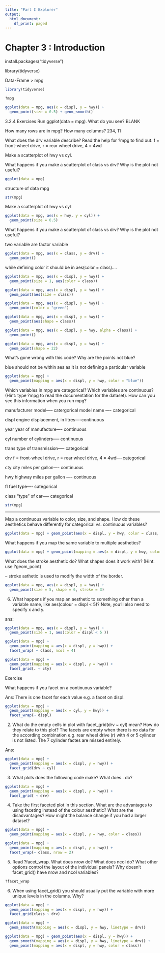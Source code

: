 ```yaml
---
title: "Part I Explorer"
output:
  html_document:
    df_print: paged
---
```

# Chapter 3 : Introduction

install.packages("tidyverse")

library(tidyverse)

Data-Frame > mpg

```r
library(tidyverse)

```

```r
?mpg

```

```r
ggplot(data = mpg, aes(x = displ, y = hwy)) +
  geom_point(size = 0.5) + geom_smooth()


```

3.2.4 Exercises
Run ggplot(data = mpg). What do you see? BLANK

How many rows are in mpg? How many columns? 234, 11

What does the drv variable describe? Read the help for ?mpg to find out. f = front-wheel drive, r = rear wheel drive, 4 = 4wd

Make a scatterplot of hwy vs cyl.

What happens if you make a scatterplot of class vs drv? Why is the plot not useful?

```r
ggplot(data = mpg)
```

structure of data mpg
```r
str(mpg)
```


Make a scatterplot of hwy vs cyl
```r
ggplot(data = mpg, aes(x = hwy, y = cyl)) +
  geom_point(size = 0.5) 
```

What happens if you make a scatterplot of class vs drv? Why is the plot not useful?

two variable are factor variable

```r
ggplot(data = mpg, aes(x = class, y = drv)) +
  geom_point() 
```
while defining color it should be in aes(color = class).... 
```r
ggplot(data = mpg, aes(x = displ, y = hwy)) +
  geom_point(size = 1, aes(color = class))
```


```r
ggplot(data = mpg, aes(x = displ, y = hwy)) +
  geom_point(aes(size = class))
```

```r
ggplot(data = mpg, aes(x = displ, y = hwy)) +
  geom_point(color = "green")
```


```r
ggplot(data = mpg, aes(x = displ, y = hwy)) +
  geom_point(aes(shape = class))
```

```r
ggplot(data = mpg, aes(x = displ, y = hwy, alpha = class)) +
  geom_point()
```

```r
ggplot(data = mpg, aes(x = displ, y = hwy)) +
  geom_point(shape = 22)
```


What’s gone wrong with this code? Why are the points not blue?

blue  should not be within aes as it is not defining a particular variable 
```r
ggplot(data = mpg) + 
  geom_point(mapping = aes(x = displ, y = hwy, color = "blue"))
```

Which variables in mpg are categorical? Which variables are continuous? (Hint: type ?mpg to read the documentation for the dataset). How can you see this information when you run mpg?


manufacturer
model----- catergorical
model name  ---- categorical

displ
engine displacement, in litres----continuous

year
year of manufacture---- continuous

cyl
number of cylinders----- continuous

trans
type of transmission----- categorical

drv
f = front-wheel drive, r = rear wheel drive, 4 = 4wd----categorical

cty
city miles per gallon---- continuous

hwy
highway miles per gallon ---- continuous

fl
fuel type---- categorical

class
"type" of car----- categorical
```r
str(mpg)
```


-------------------------------------------------------------------------
Map a continuous variable to color, size, and shape. How do these aesthetics behave differently for categorical vs. continuous variables?

```r
ggplot(data = mpg) + geom_point(aes(x = displ, y = hwy, color = class, size = class, shape = class))
```






What happens if you map the same variable to multiple aesthetics?

```r
ggplot(data = mpg) + geom_point(mapping = aes(x = displ, y = hwy, color = cyl, size = hwy, shape = drv))
```

What does the stroke aesthetic do? What shapes does it work with? (Hint: use ?geom_point)

-- stroke asthetic is used to modify the width of the border.
```r
ggplot(data = mpg, aes(x = displ, y = hwy)) +
  geom_point(size = 5, shape = 6, stroke = 3)
```


6. 
What happens if you map an aesthetic to something other than a variable name, like aes(colour = displ < 5)? Note, you’ll also need to specify x and y.

ans:
```r
ggplot(data = mpg, aes(x = displ, y = hwy)) +
  geom_point(size = 1, aes(color = displ < 5 ))
```


```r
ggplot(data = mpg) + 
  geom_point(mapping = aes(x = displ, y = hwy)) + 
  facet_wrap( ~ class, ncol = 4)
```



```r
ggplot(data = mpg) + 
  geom_point(mapping = aes(x = displ, y = hwy)) + 
  facet_grid(. ~ cty)
```


Exercise

What happens if you facet on a continuous variable?

Ans:
There is one facet for each value e.g. a facet on displ.

```r
ggplot(data = mpg) + 
  geom_point(mapping = aes(x = cyl, y = hwy)) +
  facet_wrap(~ displ)
```

2. What do the empty cells in plot with facet_grid(drv ~ cyl) mean? How do they relate to this plot?
The facets are empty when there is no data for the according combination e.g. rear wheel drive (r) with 4 or 5 cylinder is not listed. The 7 cylinder factes are missed entirely.

Ans:

```r
ggplot(data = mpg) + 
  geom_point(mapping = aes(x = displ, y = hwy)) +
  facet_grid(drv ~ cyl)
```

3. What plots does the following code make? What does . do?

```r
ggplot(data = mpg) + 
  geom_point(mapping = aes(x = displ, y = hwy)) +
  facet_grid( ~ drv)
```

4. Take the first faceted plot in this section. What are the advantages to using faceting instead of the colour aesthetic? What are the disadvantages? How might the balance change if you had a larger dataset?

```r
ggplot(data = mpg) + 
  geom_point(mapping = aes(x = displ, y = hwy, color = class))

```



```r
ggplot(data = mpg) + 
  geom_point(mapping = aes(x = displ, y = hwy)) + 
  facet_wrap(~ class, nrow = 2)
```


5. Read ?facet_wrap. What does nrow do? What does ncol do? What other options control the layout of the individual panels? Why doesn’t facet_grid() have nrow and ncol variables?

```r
?facet_wrap
```



6. When using facet_grid() you should usually put the variable with more unique levels in the columns. Why?


```r
ggplot(data = mpg) + 
  geom_point(mapping = aes(x = displ, y = hwy)) + 
  facet_grid(class ~ drv)
```

```r
ggplot(data = mpg) + 
  geom_smooth(mapping = aes(x = displ, y = hwy, linetype = drv))
```



```r
ggplot(data = mpg) + geom_point(aes(x = displ, y = hwy)) +
  geom_smooth(mapping = aes(x = displ, y = hwy, linetype = drv)) +
  geom_point(mapping = aes(x = displ, y = hwy, color = class))


```





